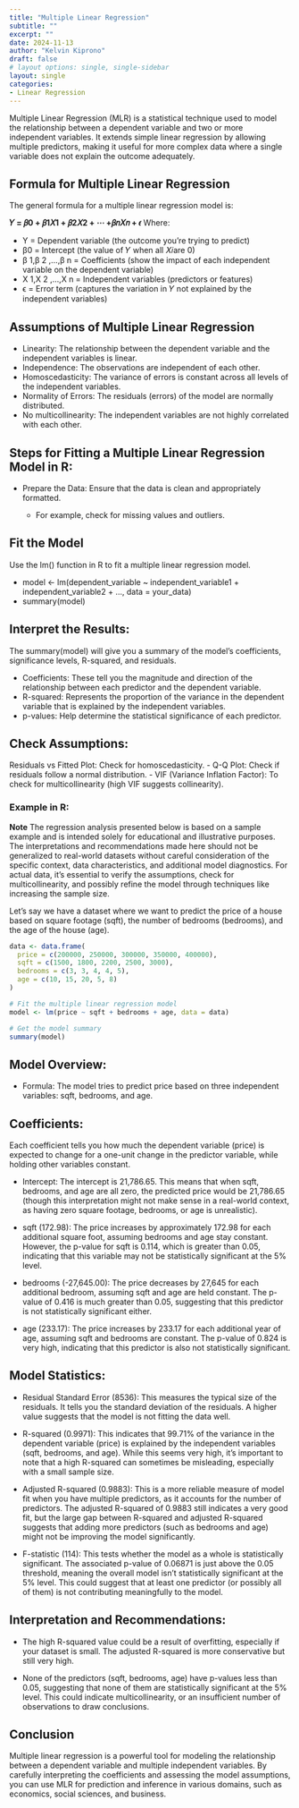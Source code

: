 ```yaml
---
title: "Multiple Linear Regression"
subtitle: ""
excerpt: ""
date: 2024-11-13
author: "Kelvin Kiprono"
draft: false
# layout options: single, single-sidebar
layout: single
categories:
- Linear Regression
---
```


Multiple Linear Regression (MLR) is a statistical technique used to model the relationship between a dependent variable and two or more independent variables. It extends simple linear regression by allowing multiple predictors, making it useful for more complex data where a single variable does not explain the outcome adequately.

## Formula for Multiple Linear Regression

The general formula for a multiple linear regression model is:

**𝑌 = 𝛽0 + 𝛽1𝑋1 + 𝛽2𝑋2 + ⋯ +𝛽𝑛𝑋𝑛 + 𝜖**
Where:

 - Y = Dependent variable (the outcome you're trying to predict)
 - β0 = Intercept (the value of 𝑌 when all 𝑋𝑖are 0)
 - β 1,β 2 ,…,β n = Coefficients (show the impact of each independent variable on the dependent variable)
 - X 1,X 2 ,…,X n = Independent variables (predictors or features)
 - ϵ = Error term (captures the variation in 𝑌 not explained by the independent variables)
 
## Assumptions of Multiple Linear Regression  

- Linearity: The relationship between the dependent variable and the independent variables is linear.
- Independence: The observations are independent of each other.
- Homoscedasticity: The variance of errors is constant across all levels of the independent variables.
- Normality of Errors: The residuals (errors) of the model are normally distributed.
- No multicollinearity: The independent variables are not highly correlated with each other.

## Steps for Fitting a Multiple Linear Regression Model in R:

- Prepare the Data: Ensure that the data is clean and appropriately formatted.

   - For example, check for missing values and outliers.
   
## Fit the Model 
Use the lm() function in R to fit a multiple linear regression model.

- model <- lm(dependent_variable ~ independent_variable1 + independent_variable2 + ..., data = your_data)
- summary(model)

## Interpret the Results: 

The summary(model) will give you a summary of the model's coefficients, significance levels, R-squared, and residuals.

- Coefficients: These tell you the magnitude and direction of the relationship between each predictor and the dependent variable.
- R-squared: Represents the proportion of the variance in the dependent variable that is explained by the independent variables.
- p-values: Help determine the statistical significance of each predictor.

## Check Assumptions:

Residuals vs Fitted Plot: Check for homoscedasticity.
- Q-Q Plot: Check if residuals follow a normal distribution.
- VIF (Variance Inflation Factor): To check for multicollinearity (high VIF suggests collinearity).

### Example in R:
**Note**
The regression analysis presented below is based on a sample example and is intended solely for educational and illustrative purposes. The interpretations and recommendations made here should not be generalized to real-world datasets without careful consideration of the specific context, data characteristics, and additional model diagnostics. For actual data, it's essential to verify the assumptions, check for multicollinearity, and possibly refine the model through techniques like increasing the sample size.

Let’s say we have a dataset where we want to predict the price of a house based on square footage (sqft), the number of bedrooms (bedrooms), and the age of the house (age).

```r
data <- data.frame(
  price = c(200000, 250000, 300000, 350000, 400000),
  sqft = c(1500, 1800, 2200, 2500, 3000),
  bedrooms = c(3, 3, 4, 4, 5),
  age = c(10, 15, 20, 5, 8)
)
```
```r
# Fit the multiple linear regression model
model <- lm(price ~ sqft + bedrooms + age, data = data)

```

```r
# Get the model summary
summary(model)
```
## Model Overview:

- Formula: The model tries to predict price based on three independent variables: sqft, bedrooms, and age.

## Coefficients:

Each coefficient tells you how much the dependent variable (price) is expected to change for a one-unit change in the predictor variable, while holding other variables constant.

- Intercept: The intercept is 21,786.65. This means that when sqft, bedrooms, and age are all zero, the predicted price would be 21,786.65 (though this interpretation might not make sense in a real-world context, as having zero square footage, bedrooms, or age is unrealistic).

- sqft (172.98): The price increases by approximately 172.98 for each additional square foot, assuming bedrooms and age stay constant. However, the p-value for sqft is 0.114, which is greater than 0.05, indicating that this variable may not be statistically significant at the 5% level.

- bedrooms (-27,645.00): The price decreases by 27,645 for each additional bedroom, assuming sqft and age are held constant. The p-value of 0.416 is much greater than 0.05, suggesting that this predictor is not statistically significant either.

- age (233.17): The price increases by 233.17 for each additional year of age, assuming sqft and bedrooms are constant. The p-value of 0.824 is very high, indicating that this predictor is also not statistically significant.

## Model Statistics:

- Residual Standard Error (8536): This measures the typical size of the residuals. It tells you the standard deviation of the residuals. A higher value suggests that the model is not fitting the data well.

- R-squared (0.9971): This indicates that 99.71% of the variance in the dependent variable (price) is explained by the independent variables (sqft, bedrooms, and age). While this seems very high, it's important to note that a high R-squared can sometimes be misleading, especially with a small sample size.

- Adjusted R-squared (0.9883): This is a more reliable measure of model fit when you have multiple predictors, as it accounts for the number of predictors. The adjusted R-squared of 0.9883 still indicates a very good fit, but the large gap between R-squared and adjusted R-squared suggests that adding more predictors (such as bedrooms and age) might not be improving the model significantly.

- F-statistic (114): This tests whether the model as a whole is statistically significant. The associated p-value of 0.06871 is just above the 0.05 threshold, meaning the overall model isn't statistically significant at the 5% level. This could suggest that at least one predictor (or possibly all of them) is not contributing meaningfully to the model.

## Interpretation and Recommendations:

- The high R-squared value could be a result of overfitting, especially if your dataset is small. The adjusted R-squared is more conservative but still very high.

- None of the predictors (sqft, bedrooms, age) have p-values less than 0.05, suggesting that none of them are statistically significant at the 5% level. This could indicate multicollinearity, or an insufficient number of observations to draw conclusions.

## Conclusion

Multiple linear regression is a powerful tool for modeling the relationship between a dependent variable and multiple independent variables. By carefully interpreting the coefficients and assessing the model assumptions, you can use MLR for prediction and inference in various domains, such as economics, social sciences, and business.
